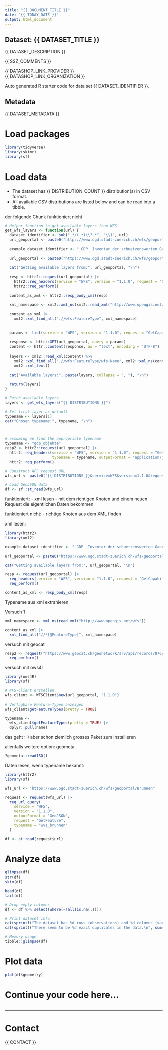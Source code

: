 ```yaml
---
title: "{{ DOCUMENT_TITLE }}"
date: "{{ TODAY_DATE }}"
output: html_document
---
```


## Dataset: {{ DATASET_TITLE }}

{{ DATASET_DESCRIPTION }}

{{ SSZ_COMMENTS }}

{{ DATASHOP_LINK_PROVIDER }}<br>
{{ DATASHOP_LINK_ORGANIZATION }}

Auto generated R starter code for data set {{ DATASET_IDENTIFIER }}.

## Metadata

{{ DATASET_METADATA }}

# Load packages

```r

library(tidyverse)
library(skimr)
library(sf)

```

# Load data

-   The dataset has {{ DISTRIBUTION_COUNT }} distribution(s) in CSV format.
-   All available CSV distributions are listed below and can be read into a tibble.

der folgende Chunk funktioniert nicht
```r

# Helper function to get available layers from WFS
get_wfs_layers <- function(url) {
  dataset_identifier <- sub(".*/(.*)\\?.*", "\\1", url)
  url_geoportal <- paste0("https://www.ogd.stadt-zuerich.ch/wfs/geoportal/", dataset_identifier)
  
  example_dataset_identifier <- "_GDP__Inventar_der_schuetzenswerten_Gaerten_und_Anlagen_von_kommunaler_Bedeutung_der_Stadt_Zuerich"
  
  url_geoportal <- paste0("https://www.ogd.stadt-zuerich.ch/wfs/geoportal/", example_dataset_identifier)
  
  cat("Getting available layers from:", url_geoportal, "\n")
  
  resp <- httr2::request(url_geoportal) |> 
    httr2::req_headers(service = "WFS", version = "1.1.0", request = "GetCapabilities") |> 
    httr2::req_perform()
  
  content_as_xml <- httr2::resp_body_xml(resp)
  
  xml_namespace <- xml2::xml_ns(xml2::read_xml("http://www.opengis.net/wfs"))
  
  content_as_xml |> 
    xml2::xml_find_all(".//wfs:FeatureType", xml_namespace)
  
  
  params <- list(service = "WFS", version = "1.1.0", request = "GetCapabilities")
  
  response <- httr::GET(url_geoportal, query = params)
  content <- httr::content(response, as = "text", encoding = "UTF-8")
  
  layers <- xml2::read_xml(content) %>%
    xml2::xml_find_all(".//wfs:FeatureType/wfs:Name", xml2::xml_ns(content)) %>%
    xml2::xml_text()
  
  cat("Available layers:", paste(layers, collapse = ", "), "\n")
  
  return(layers)
}

# Fetch available layers
layers <- get_wfs_layers("{{ DISTRIBUTIONS }}")

# Set first layer as default
typename <- layers[1]
cat("Chosen typename:", typename, "\n")



# assuming we find the appropriate typename
typename <- "gdp_objekte"
resp2 <- httr2::request(url_geoportal) |> 
  httr2::req_headers(service = "WFS", version = "1.1.0", request = "GetFeature",
                     typename = typename, outputFormat = "application/json") |> 
  httr2::req_perform()

# Construct WFS request URL
wfs_url <- paste0("{{ DISTRIBUTIONS }}&service=WFS&version=1.1.0&request=GetFeature&typename=", typename, "&outputFormat=application/json")

# Load GeoJSON data
df <- sf::st_read(wfs_url)

```

funktioniert:
- xml lesen
- mit dem richtigen Knoten und einem neuen Request die eigentlichen Daten bekommen

funktioniert nicht:
- richtige Knoten aus dem XML finden

xml lesen:
```r
library(httr2)
library(xml2)

example_dataset_identifier <- "_GDP__Inventar_der_schuetzenswerten_Gaerten_und_Anlagen_von_kommunaler_Bedeutung_der_Stadt_Zuerich"
  
url_geoportal <- paste0("https://www.ogd.stadt-zuerich.ch/wfs/geoportal/", example_dataset_identifier)

cat("Getting available layers from:", url_geoportal, "\n")

resp <- request(url_geoportal) |> 
  req_headers(service = "WFS", version = "1.1.0", request = "GetCapabilities") |> 
  req_perform()

content_as_xml <- resp_body_xml(resp)
```
Typename aus xml extrahieren

Versuch 1
```r
xml_namespace <- xml_ns(read_xml("http://www.opengis.net/wfs"))

content_as_xml |> 
  xml_find_all("//*[@FeatureType]", xml_namespace)
```


versuch mit geocat
```r
resp2 <- request("https://www.geocat.ch/geonetwork/srv/api/records/876cc251-9064-437a-94c6-5551318a1cd3") |> 
  req_perform()
```

versuch mit ows4r
```r
library(ows4R)
library(sf)

# WFS-Client erstellen
wfs_client <- WFSClient$new(url_geoportal, "1.1.0")

# Verfügbare Feature-Typen anzeigen
wfs_client$getFeatureTypes(pretty = TRUE)

typename <- 
  wfs_client$getFeatureTypes(pretty = TRUE) |> 
  dplyr::pull(name)

```
das geht :-) aber schon ziemlich grosses Paket zum Installieren

allenfalls weitere option: geometa
```r
?geometa::readISO()
```


Daten lesen, wenn typename bekannt: 
```r
library(httr2)
library(sf)

wfs_url <- "https://www.ogd.stadt-zuerich.ch/wfs/geoportal/Brunnen"

request <- request(wfs_url) |>
  req_url_query(
    service = "WFS",
    version = "1.1.0",
    outputFormat = "GeoJSON",
    request = "GetFeature",
    typename = "wvz_brunnen"
  )

df <- st_read(request$url)
```


# Analyze data

```r

glimpse(df)
str(df)
skim(df)

head(df)
tail(df)

# Drop empty columns
df <- df %>% select(where(~!all(is.na(.))))

# Print dataset info
cat(sprintf("The dataset has %d rows (observations) and %d columns (variables).\n", nrow(df), ncol(df)))
cat(sprintf("There seem to be %d exact duplicates in the data.\n", sum(duplicated(df))))

# Memory usage
tibble::glimpse(df)
```

# Plot data

```r
plot(df$geometry)
```
# Continue your code here...

```r

```

------------------------------------------------------------------------

# Contact

{{ CONTACT }}
